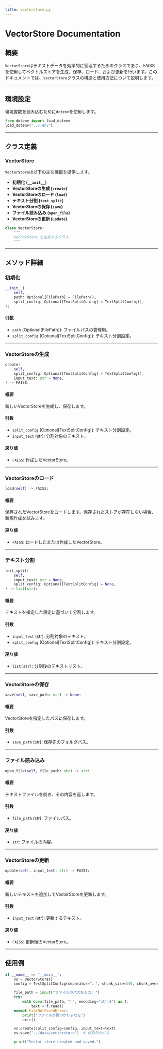 ```yaml
---
title: vectorstore.py
---
```


# VectorStore Documentation

## 概要

`VectorStore`はテキストデータを効率的に管理するためのクラスであり、FAISSを使用してベクトルストアを生成、保存、ロード、および更新を行います。このドキュメントでは、`VectorStore`クラスの構造と使用方法について説明します。

---

## 環境設定

環境変数を読み込むために`dotenv`を使用します。

```python
from dotenv import load_dotenv
load_dotenv("../.env")
```

---

## クラス定義

### VectorStore
`VectorStore`は以下の主な機能を提供します。

- **初期化 (`__init__`)**
- **VectorStoreの生成 (`create`)**
- **VectorStoreのロード (`load`)**
- **テキスト分割 (`text_split`)**
- **VectorStoreの保存 (`save`)**
- **ファイル読み込み (`open_file`)**
- **VectorStoreの更新 (`update`)**

```python
class VectorStore:
    """
    VectorStore を生成するクラス
    """
```

---

## メソッド詳細

### 初期化

```python
__init__(
    self,
    path: Optional[FilePath] = FilePath(),
    split_config: Optional[TextSplitConfig] = TextSplitConfig(),
):
```

#### 引数
- `path` (Optional[FilePath]): ファイルパスの管理用。
- `split_config` (Optional[TextSplitConfig]): テキスト分割設定。

---

### VectorStoreの生成

```python
create(
    self,
    split_config: Optional[TextSplitConfig] = TextSplitConfig(),
    input_text: str = None,
) -> FAISS:
```

#### 概要

新しいVectorStoreを生成し、保存します。

#### 引数
- `split_config` (Optional[TextSplitConfig]): テキスト分割設定。
- `input_text` (str): 分割対象のテキスト。

#### 戻り値
- `FAISS`: 作成したVectorStore。

---

### VectorStoreのロード

```python
load(self) -> FAISS:
```

#### 概要

保存されたVectorStoreをロードします。保存されたストアが存在しない場合、新規作成を試みます。

#### 戻り値
- `FAISS`: ロードしたまたは作成したVectorStore。

---

### テキスト分割

```python
text_split(
    self,
    input_text: str = None,
    split_config: Optional[TextSplitConfig] = None,
) -> list[str]:
```

#### 概要

テキストを指定した設定に基づいて分割します。

#### 引数
- `input_text` (str): 分割対象のテキスト。
- `split_config` (Optional[TextSplitConfig]): テキスト分割設定。

#### 戻り値
- `list[str]`: 分割後のテキストリスト。

---

### VectorStoreの保存

```python
save(self, save_path: str) -> None:
```

#### 概要

VectorStoreを指定したパスに保存します。

#### 引数
- `save_path` (str): 保存先のフォルダパス。

---

### ファイル読み込み

```python
open_file(self, file_path: str) -> str:
```

#### 概要

テキストファイルを開き、その内容を返します。

#### 引数
- `file_path` (str): ファイルパス。

#### 戻り値
- `str`: ファイルの内容。

---

### VectorStoreの更新

```python
update(self, input_text: str) -> FAISS:
```

#### 概要

新しいテキストを追加してVectorStoreを更新します。

#### 引数
- `input_text` (str): 更新するテキスト。

#### 戻り値
- `FAISS`: 更新後のVectorStore。

---

## 使用例

```python
if __name__ == "__main__":
    vs = VectorStore()
    config = TextSplitConfig(separator="。", chunk_size=140, chunk_overlap=0)

    file_path = input("ファイルのパスを入力: ")
    try:
        with open(file_path, "r", encoding="utf-8") as f:
            text = f.read()
    except FileNotFoundError:
        print("ファイルが見つかりません")
        exit()

    vs.create(split_config=config, input_text=text)
    vs.save("../data/vectorstore")  # 保存先のパス

    print("Vector store created and saved.")
